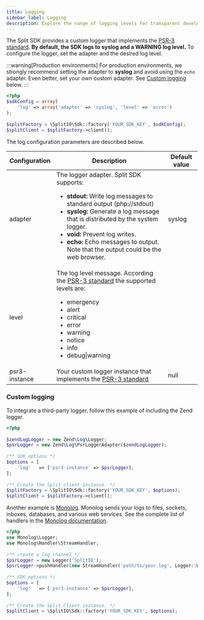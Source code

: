 ```yaml
---
title: Logging
sidebar_label: Logging
description: Explore the range of logging levels for transparent development and debugging.
---
```

 
The Split SDK provides a custom logger that implements the [PSR-3 standard](https://github.com/php-fig/fig-standards/blob/master/accepted/PSR-3-logger-interface.md). **By default, the SDK logs to syslog and a WARNING log level.** To configure the logger, set the adapter and the desired log level.

:::warning[Production environments]
For production environments, we strongly recommend setting the adapter to **syslog** and avoid using the `echo` adapter. Even better, set your own custom adapter. See [Custom logging](#custom-logging) below.
:::

```php title="PHP - Logger configuration"
<?php
$sdkConfig = array(
    'log' => array('adapter' => 'syslog', 'level' => 'error')
);
 
$splitFactory = \SplitIO\Sdk::factory('YOUR_SDK_KEY', $sdkConfig);
$splitClient = $splitFactory->client();
```

The log configuration parameters are described below.

| **Configuration** | **Description** | **Default value** |
| --- | --- | --- | 
| adapter | The logger adapter. Split SDK supports:<ul><li>**stdout:** Write log messages to standard output (php://stdout)</li><li>**syslog:** Generate a log message that is distributed by the system logger.</li><li>**void:** Prevent log writes.</li><li>**echo:** Echo messages to output. Note that the output could be the web browser.</li></ul> | syslog |
| level | The log level message. According the [PSR-3 standard](https://github.com/php-fig/fig-standards/blob/master/accepted/PSR-3-logger-interface.md) the supported levels are:<ul><li>emergency</li><li>alert</li><li>critical</li><li>error</li><li>warning</li><li>notice</li><li>info</li><li>debug\|warning</li></ul> |
| psr3-instance | Your custom logger instance that implements the [PSR-3 standard](https://github.com/php-fig/fig-standards/blob/master/accepted/PSR-3-logger-interface.md) | null 

### Custom logging

To integrate a third-party logger, follow this example of including the Zend logger.

```php title="PHP"
<?php
 
$zendLogLogger = new Zend\Log\Logger;
$psrLogger = new Zend\Log\PsrLoggerAdapter($zendLogLogger);
 
/** SDK options */
$options = [
    'log'   => ['psr3-instance' => $psrLogger],
];
 
/** Create the Split client instance. */
$splitFactory = \SplitIO\Sdk::factory('YOUR_SDK_KEY', $options);
$splitClient = $splitFactory->client();
```

Another example is [Monolog](https://github.com/Seldaek/monolog). Monolog sends your logs to files, sockets, inboxes, databases, and various web services. See the complete list of handlers in the [Monolog documentation](https://github.com/Seldaek/monolog/blob/master/doc/02-handlers-formatters-processors.md).

```php title="PHP"
<?php
use Monolog\Logger;
use Monolog\Handler\StreamHandler;
 
/** create a log channel */
$psrLogger = new Logger('SplitIO');
$psrLogger->pushHandler(new StreamHandler('path/to/your.log', Logger::WARNING));
 
/** SDK options */
$options = [
    'log'   => ['psr3-instance' => $psrLogger],
];
 
/** Create the Split Client instance. */
$splitClient = \SplitIO\Sdk::factory('YOUR_SDK_KEY', $options);
```